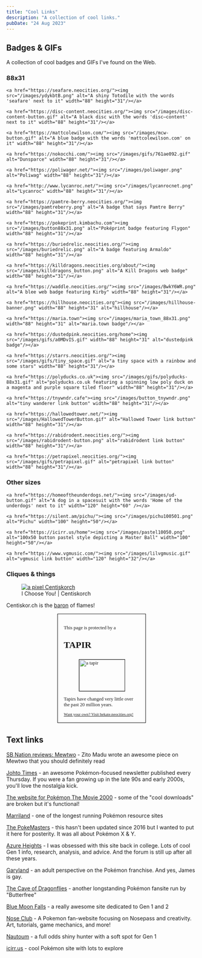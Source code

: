 ```yaml
---
title: "Cool Links"
description: "A collection of cool links."
pubDate: "24 Aug 2023"
---
```


## Badges & GIFs

A collection of cool badges and GIFs I've found on the Web.

### 88x31

<section class="badges">

	<a href="https://seafare.neocities.org/"><img src="/images/ydykbtB.png" alt="A shiny Totodile with the words 'seafare' next to it" width="88" height="31"/></a>

	<a href="https://disc-content.neocities.org/"><img src="/images/disc-content-button.gif" alt="A black disc with the words 'disc—content' next to it" width="88" height="31"/></a>

	<a href="https://mattcolewilson.com/"><img src="/images/mcw-button.gif" alt="A blue badge with the words 'mattcolewilson.com' on it" width="88" height="31"/></a>

	<a href="https://nokocchi.com/"><img src="/images/gifs/761ae092.gif" alt="Dunsparce" width="88" height="31"/></a>

	<a href="https://poliwager.net/"><img src="/images/poliwager.png" alt="Poliwag" width="88" height="31"/></a>

	<a href="http://www.lycanroc.net/"><img src="/images/lycanrocnet.png" alt="Lycanroc" width="88" height="31"/></a>

	<a href="https://pamtre-berry.neocities.org/"><img src="/images/pamtreberry.png" alt="A badge that says Pamtre Berry" width="88" height="31"/></a>

	<a href="https://pokeprint.kimbachu.com"><img src="/images/button88x31.png" alt="Poképrint badge featuring Flygon" width="88" height="31"/></a>

	<a href="https://buriedrelic.neocities.org/"><img src="/images/buriedrelic.png" alt="A badge featuring Armaldo" width="88" height="31"/></a>

	<a href="https://killdragons.neocities.org/about/"><img src="/images/killdragons_button.png" alt="A Kill Dragons web badge" width="88" height="31"/></a>

	<a href="https://waddle.neocities.org/"><img src="/images/BwkY6WR.png" alt="A blee web badge featuring Kirby" width="88" height="31"/></a>

	<a href="https://hillhouse.neocities.org"><img src="/images/hillhouse-banner.png" width="88" height="31" alt="hillhouse"/></a>

	<a href="https://maria.town"><img src="/images/maria_town_88x31.png" width="88" height="31" alt="maria.town badge"/></a>

	<a href="https://dustedpink.neocities.org/home"><img src="/images/gifs/a0MDvIS.gif" width="88" height="31" alt="dustedpink badge"/></a>

	<a href="https://starrs.neocities.org/"><img src="/images/gifs/tiny_space.gif" alt="a tiny space with a rainbow and some stars" width="88" height="31"/></a>

	<a href="https://polyducks.co.uk"><img src="/images/gifs/polyducks-88x31.gif" alt="polyducks.co.uk featuring a spinning low poly duck on a magenta and purple square tiled floor" width="88" height="31"/></a>

	<a href="https://tnywndr.cafe"><img src="/images/button_tnywndr.png" alt="tiny wanderer link button" width="88" height="31"/></a>

	<a href="https://hallowedtower.net/"><img src="/images/HallowedTowerButton.gif" alt="Hallowed Tower link button" width="88" height="31"/></a>

	<a href="https://rabidrodent.neocities.org/"><img src="/images/rabidrodent-button.png" alt="rabidrodent link button" width="88" height="31"/></a>

	<a href="https://petrapixel.neocities.org/"><img src="/images/gifs/petrapixel.gif" alt="petrapixel link button" width="88" height="31"/></a>

</section>

### Other sizes

<section class="badges">

	<a href="https://homeoftheunderdogs.net/"><img src="/images/ud-button.gif" alt="A dog in a spacesuit with the words 'Home of the underdogs' next to it" width="120" height="60" /></a>
	
	<a href="https://silent.am/pichu/"><img src="/images/pichu100501.png" alt="Pichu" width="100" height="50"/></a>

	<a href="https://icirr.us/home"><img src="/images/pastel10050.png" alt="100x50 button pastel style depicting a Master Ball" width="100" height="50"/></a>

	<a href="https://www.vgmusic.com/"><img src="/images/lilvgmusic.gif" alt="vgmusic link button" width="120" height="32"/></a>

</section>

### Cliques & things

<figure class="img-center">
	<a href="https://pkmn.caelestis.nu" rel="noopener noreferrer" title="I Choose You! | Centiskorch">
		<img src="/images/centiskorch-2.png" alt="a pixel Centiskorch" loading="lazy" />
	</a>
	<figcaption>I Choose You! | Centiskorch</figcaption>
</figure>

<p class="centered-text">Centiskor.ch is the <a href="https://sanguineroyal.com/com/nobility" >baron</a> of flames!</p>

<div class="centered-text" style="width:200px;padding:1rem;border:1px solid black;margin: 0 auto 2rem;font-family:serif;font-size:0.8rem;">
      <p>This page is protected by a</p>
      <p style="font-size:1.5rem;"><strong>TAPIR</strong></p>
      <figure class="img-center"><img style="border: 1px solid black" alt="a tapir" src="/images/tapir.webp" loading="lazy" width="122" height="83" /></figure>
      <p>Tapirs have changed very little over the past 20 million years.</p>
      <small>
        <a href="https://hekate.neocities.org">Want your own? Visit hekate.neocities.org!</a>
      </small>
    </div>

## Text links

[SB Nation reviews: Mewtwo](https://www.sbnation.com/2020/4/5/21201160/mewtwo-pokemon-movie-review) - Zito Madu wrote an awesome piece on Mewtwo that you should definitely read

[Johto Times](https://johto.substack.com/) - an awesome Pokémon-focused newsletter published every Thursday. If you were a fan growing up in the late 90s and early 2000s, you'll love the nostalgia kick.

[The website for Pokémon The Movie 2000](https://web.archive.org/web/20010801143201/http://p2kmovie.warnerbros.com/index1.html) - some of the "cool downloads" are broken but it's functional!

[Marriland](https://bulbapedia.bulbagarden.net/wiki/Marriland) - one of the longest running Pokémon resource sites

[The PokeMasters](https://www.pokemasters.net/) - this hasn't been updated since 2016 but I wanted to put it here for posterity. It was all about Pokémon X & Y.

[Azure Heights](https://www.math.miami.edu/~jam/azure/) - I was obsessed with this site back in college. Lots of cool Gen 1 info, research, analysis, and advice. And the forum is still up after all these years.

[Garyland](https://garyland.neocities.org/) - an adult perspective on the Pokémon franchise. And yes, James is gay.

[The Cave of Dragonflies](https://www.dragonflycave.com/) - another longstanding Pokémon fansite run by "Butterfree"

[Blue Moon Falls](https://bluemoonfalls.com/) - a really awesome site dedicated to Gen 1 and 2

[Nose Club](https://noseclub.bluwiikoon.art/index.shtml) - A Pokemon fan-website focusing on Nosepass and creativity. Art, tutorials, game mechanics, and more!

[Nautoum](https://www.youtube.com/channel/UCcGs4-D40PZVMjPYZsq0Bvw) - a full odds shiny hunter with a soft spot for Gen 1

[icirr.us](https://icirr.us/home) - cool Pokémon site with lots to explore
